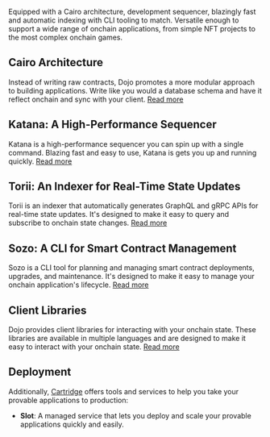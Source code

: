 <p className="text-xl">
    Equipped with a Cairo architecture, development sequencer, blazingly fast
    and automatic indexing with CLI tooling to match. Versatile enough to
    support a wide range of onchain applications, from simple NFT projects to
    the most complex onchain games.
</p>

## Cairo Architecture

Instead of writing raw contracts, Dojo promotes a more modular approach to building applications. Write like you would a database schema and have it reflect onchain and sync with your client. [Read more](/framework)

## Katana: A High-Performance Sequencer

Katana is a high-performance sequencer you can spin up with a single command. Blazing fast and easy to use, Katana is gets you up and running quickly. [Read more](/toolchain/katana)

## Torii: An Indexer for Real-Time State Updates

Torii is an indexer that automatically generates GraphQL and gRPC APIs for real-time state updates. It's designed to make it easy to query and subscribe to onchain state changes. [Read more](/toolchain/torii)

## Sozo: A CLI for Smart Contract Management

Sozo is a CLI tool for planning and managing smart contract deployments, upgrades, and maintenance. It's designed to make it easy to manage your onchain application's lifecycle. [Read more](/toolchain/sozo)

## Client Libraries

Dojo provides client libraries for interacting with your onchain state. These libraries are available in multiple languages and are designed to make it easy to interact with your onchain state. [Read more](/client/sdk)

## Deployment

Additionally, [Cartridge](https://cartridge.gg) offers tools and services to help you take your provable applications to production:

-   **Slot**: A managed service that lets you deploy and scale your provable applications quickly and easily.
